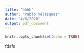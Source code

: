 ```yaml
---
title: "hhhh"
author: "Pablo Velásquez"
date: "4/6/2020"
output: pdf_document
---
```


```r
knitr::opts_chunk$set(echo = TRUE)
```

fdsfs 
 
 